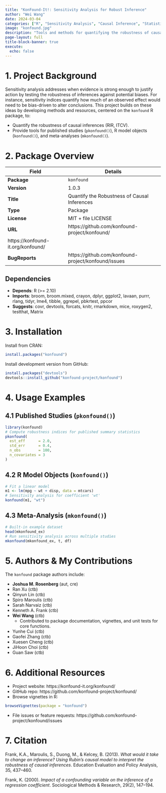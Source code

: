 ```yaml
---
title: "KonFound-It!: Sensitivity Analysis for Robust Inference"
author: "Wei Wang"
date: 2024-03-04
categories: ["R", "Sensitivity Analysis", "Causal Inference", "Statistics"]
image: "konfound.jpg"
description: "Tools and methods for quantifying the robustness of causal inferences against potential biases."
page-layout: full
title-block-banner: true
execute:
  echo: false
---
```



# 1. Project Background

Sensitivity analysis addresses when evidence is strong enough to justify action by testing the robustness of inferences against potential biases. For instance, sensitivity indices quantify how much of an observed effect would need to be bias-driven to alter conclusions. This project builds on these ideas by developing methods and resources, centered on the `konfound` R package, to:

- Quantify the robustness of causal inferences (RIR, ITCV).
- Provide tools for published studies (`pkonfound()`), R model objects (`konfound()`), and meta-analyses (`mkonfound()`).

# 2. Package Overview

| Field | Details |
| --- | --- |
| **Package** | `konfound` |
| **Version** | 1.0.3 |
| **Title** | Quantify the Robustness of Causal Inferences |
| **Type** | Package |
| **License** | MIT + file LICENSE |
| **URL** | https://github.com/konfound-project/konfound/ |
| https://konfound-it.org/konfound/ |  |
| **BugReports** | https://github.com/konfound-project/konfound/issues |

## Dependencies

- **Depends**: R (>= 2.10)
- **Imports**: broom, broom.mixed, crayon, dplyr, ggplot2, lavaan, purrr, rlang, tidyr, lme4, tibble, ggrepel, pbkrtest, ppcor
- **Suggests**: covr, devtools, forcats, knitr, rmarkdown, mice, roxygen2, testthat, Matrix

# 3. Installation

Install from CRAN:

```r
install.packages("konfound")

```

Install development version from GitHub:

```r
install.packages("devtools")
devtools::install_github("konfound-project/konfound")

```

# 4. Usage Examples

## 4.1 Published Studies (`pkonfound()`)

```r
library(konfound)
# Compute robustness indices for published summary statistics
pkonfound(
  est_eff      = 2.0,
  std_err      = 0.4,
  n_obs        = 100,
  n_covariates = 3
)

```

## 4.2 R Model Objects (`konfound()`)

```r
# Fit a linear model
m1 <- lm(mpg ~ wt + disp, data = mtcars)
# Sensitivity analysis for coefficient 'wt'
konfound(m1, "wt")

```

## 4.3 Meta‑Analysis (`mkonfound()`)

```r
# Built-in example dataset
head(mkonfound_ex)
# Run sensitivity analysis across multiple studies
mkonfound(mkonfound_ex, t, df)

```

# 5. Authors & My Contributions

The `konfound` package authors include:

- **Joshua M. Rosenberg** (aut, cre)
- Ran Xu (ctb)
- Qinyun Lin (ctb)
- Spiro Maroulis (ctb)
- Sarah Narvaiz (ctb)
- Kenneth A. Frank (ctb)
- **Wei Wang** (ctb)
    - Contributed to package documentation, vignettes, and unit tests for core functions.
- Yunhe Cui (ctb)
- Gaofei Zhang (ctb)
- Xuesen Cheng (ctb)
- JiHoon Choi (ctb)
- Guan Saw (ctb)

# 6. Additional Resources

- Project website: https://konfound-it.org/konfound/
- GitHub repo: https://github.com/konfound-project/konfound/
- Browse vignettes in R:

```r
browseVignettes(package = "konfound")

```

- File issues or feature requests: https://github.com/konfound-project/konfound/issues

# 7. Citation

Frank, K.A., Maroulis, S., Duong, M., & Kelcey, B. (2013). *What would it take to change an inference? Using Rubin’s causal model to interpret the robustness of causal inferences*. Education Evaluation and Policy Analysis, 35, 437–460.

Frank, K. (2000). *Impact of a confounding variable on the inference of a regression coefficient*. Sociological Methods & Research, 29(2), 147–194.